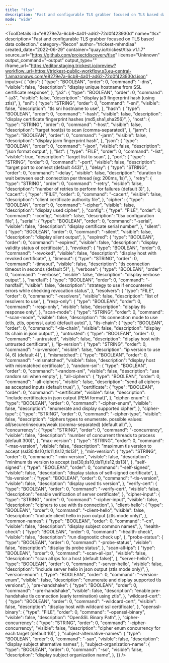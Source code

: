 ```yaml
---
title: "tlsx"
description: "Fast and configurable TLS grabber focused on TLS based data collection."
mode: "wide"
---
```



<ToolDetails
  id="e8279e7a-6cb8-4a01-ad62-72d0f423930d"
  name="tlsx"
  description="Fast and configurable TLS grabber focused on TLS based data collection."
  category="Recon"
  author="trickest-mhmdiaa"
  created_date="2022-06-29"
  container="quay.io/trickest/tlsx:v1.1.7"
  source_url="https://github.com/projectdiscovery/tlsx"
  license="Unknown"
  output_command="-output"
  output_type=""
  iframe_url="https://editor.staging.trickest.io/preview?workflow_url=https://trickest-public-workflow.s3.eu-central-1.amazonaws.com/e8279e7a-6cb8-4a01-ad62-72d0f423930d.json"
  inputs={ {
  "dns": {
    "type": "BOOLEAN",
    "order": 0,
    "command": "-dns",
    "visible": false,
    "description": "display unique hostname from SSL certificate response",
  },
  "ja3": {
    "type": "BOOLEAN",
    "order": 0,
    "command": "-ja3",
    "visible": false,
    "description": "display ja3 fingerprint hash (using ztls)",
  },
  "sni": {
    "type": "STRING",
    "order": 0,
    "command": "-sni",
    "visible": false,
    "description": "tls sni hostname to use",
  },
  "hash": {
    "type": "BOOLEAN",
    "order": 0,
    "command": "-hash",
    "visible": false,
    "description": "display certificate fingerprint hashes (md5,sha1,sha256)",
  },
  "host": {
    "type": "STRING",
    "order": 0,
    "command": "-host",
    "visible": false,
    "description": "target host(s) to scan (comma-separated)",
  },
  "jarm": {
    "type": "BOOLEAN",
    "order": 0,
    "command": "-jarm",
    "visible": false,
    "description": "display jarm fingerprint hash",
  },
  "json": {
    "type": "BOOLEAN",
    "order": 0,
    "command": "-json",
    "visible": false,
    "description": "json format output",
  },
  "list": {
    "type": "FILE",
    "order": 0,
    "command": "-list",
    "visible": true,
    "description": "target list to scan",
  },
  "port": {
    "type": "STRING",
    "order": 0,
    "command": "-port",
    "visible": false,
    "description": "target port to connect (default 443)",
  },
  "delay": {
    "type": "STRING",
    "order": 0,
    "command": "-delay",
    "visible": false,
    "description": "duration to wait between each connection per thread (eg: 200ms, 1s)",
  },
  "retry": {
    "type": "STRING",
    "order": 0,
    "command": "-retry",
    "visible": false,
    "description": "number of retries to perform for failures (default 3)",
  },
  "cacert": {
    "type": "FILE",
    "order": 0,
    "command": "-cacert",
    "visible": false,
    "description": "client certificate authority file",
  },
  "cipher": {
    "type": "BOOLEAN",
    "order": 0,
    "command": "-cipher",
    "visible": false,
    "description": "display used cipher",
  },
  "config": {
    "type": "FILE",
    "order": 0,
    "command": "-config",
    "visible": false,
    "description": "tlsx configuration file",
  },
  "serial": {
    "type": "BOOLEAN",
    "order": 0,
    "command": "-serial",
    "visible": false,
    "description": "display certificate serial number",
  },
  "silent": {
    "type": "BOOLEAN",
    "order": 0,
    "command": "-silent",
    "visible": false,
    "description": "display silent output",
  },
  "expired": {
    "type": "BOOLEAN",
    "order": 0,
    "command": "-expired",
    "visible": false,
    "description": "display validity status of certificate",
  },
  "revoked": {
    "type": "BOOLEAN",
    "order": 0,
    "command": "-revoked",
    "visible": false,
    "description": "display host with revoked certificate",
  },
  "timeout": {
    "type": "STRING",
    "order": 0,
    "command": "-timeout",
    "visible": false,
    "description": "tls connection timeout in seconds (default 5)",
  },
  "verbose": {
    "type": "BOOLEAN",
    "order": 0,
    "command": "-verbose",
    "visible": false,
    "description": "display verbose output",
  },
  "hardfail": {
    "type": "BOOLEAN",
    "order": 0,
    "command": "-hardfail",
    "visible": false,
    "description": "strategy to use if encountered errors while checking revocation status",
  },
  "resolvers": {
    "type": "FILE",
    "order": 0,
    "command": "-resolvers",
    "visible": false,
    "description": "list of resolvers to use",
  },
  "resp-only": {
    "type": "BOOLEAN",
    "order": 0,
    "command": "-resp-only",
    "visible": false,
    "description": "display tls response only",
  },
  "scan-mode": {
    "type": "STRING",
    "order": 0,
    "command": "-scan-mode",
    "visible": false,
    "description": "tls connection mode to use (ctls, ztls, openssl, auto) (default auto)",
  },
  "tls-chain": {
    "type": "BOOLEAN",
    "order": 0,
    "command": "-tls-chain",
    "visible": false,
    "description": "display tls chain in json output",
  },
  "untrusted": {
    "type": "BOOLEAN",
    "order": 0,
    "command": "-untrusted",
    "visible": false,
    "description": "display host with untrusted certificate",
  },
  "ip-version": {
    "type": "STRING",
    "order": 0,
    "command": "-ip-version",
    "visible": false,
    "description": "ip version to use (4, 6) (default 4)",
  },
  "mismatched": {
    "type": "BOOLEAN",
    "order": 0,
    "command": "-mismatched",
    "visible": false,
    "description": "display host with mismatched certificate",
  },
  "random-sni": {
    "type": "BOOLEAN",
    "order": 0,
    "command": "-random-sni",
    "visible": false,
    "description": "use random sni when empty",
  },
  "all-ciphers": {
    "type": "BOOLEAN",
    "order": 0,
    "command": "-all-ciphers",
    "visible": false,
    "description": "send all ciphers as accepted inputs (default true)",
  },
  "certificate": {
    "type": "BOOLEAN",
    "order": 0,
    "command": "-certificate",
    "visible": false,
    "description": "include certificates in json output (PEM format)",
  },
  "cipher-enum": {
    "type": "BOOLEAN",
    "order": 0,
    "command": "-cipher-enum",
    "visible": false,
    "description": "enumerate and display supported cipher",
  },
  "cipher-type": {
    "type": "STRING",
    "order": 0,
    "command": "-cipher-type",
    "visible": false,
    "description": "ciphers types to enumerate. possible values: all/secure/insecure/weak (comma-separated) (default all)",
  },
  "concurrency": {
    "type": "STRING",
    "order": 0,
    "command": "-concurrency",
    "visible": false,
    "description": "number of concurrent threads to process (default 300)",
  },
  "max-version": {
    "type": "STRING",
    "order": 0,
    "command": "-max-version",
    "visible": false,
    "description": "maximum tls version to accept (ssl30,tls10,tls11,tls12,tls13)",
  },
  "min-version": {
    "type": "STRING",
    "order": 0,
    "command": "-min-version",
    "visible": false,
    "description": "minimum tls version to accept (ssl30,tls10,tls11,tls12,tls13)",
  },
  "self-signed": {
    "type": "BOOLEAN",
    "order": 0,
    "command": "-self-signed",
    "visible": false,
    "description": "display status of self-signed certificate",
  },
  "tls-version": {
    "type": "BOOLEAN",
    "order": 0,
    "command": "-tls-version",
    "visible": false,
    "description": "display used tls version",
  },
  "verify-cert": {
    "type": "BOOLEAN",
    "order": 0,
    "command": "-verify-cert",
    "visible": false,
    "description": "enable verification of server certificate",
  },
  "cipher-input": {
    "type": "STRING",
    "order": 0,
    "command": "-cipher-input",
    "visible": false,
    "description": "ciphers to use with tls connection",
  },
  "client-hello": {
    "type": "BOOLEAN",
    "order": 0,
    "command": "-client-hello",
    "visible": false,
    "description": "include client hello in json output (ztls mode only)",
  },
  "common-names": {
    "type": "BOOLEAN",
    "order": 0,
    "command": "-cn",
    "visible": false,
    "description": "display subject common names",
  },
  "health-check": {
    "type": "BOOLEAN",
    "order": 0,
    "command": "-health-check",
    "visible": false,
    "description": "run diagnostic check up",
  },
  "probe-status": {
    "type": "BOOLEAN",
    "order": 0,
    "command": "-probe-status",
    "visible": false,
    "description": "display tls probe status",
  },
  "scan-all-ips": {
    "type": "BOOLEAN",
    "order": 0,
    "command": "-scan-all-ips",
    "visible": false,
    "description": "scan all ips for a host (default false)",
  },
  "server-hello": {
    "type": "BOOLEAN",
    "order": 0,
    "command": "-server-hello",
    "visible": false,
    "description": "include server hello in json output (ztls mode only)",
  },
  "version-enum": {
    "type": "BOOLEAN",
    "order": 0,
    "command": "-version-enum",
    "visible": false,
    "description": "enumerate and display supported tls versions",
  },
  "pre-handshake": {
    "type": "BOOLEAN",
    "order": 0,
    "command": "-pre-handshake",
    "visible": false,
    "description": "enable pre-handshake tls connection (early termination) using ztls",
  },
  "wildcard-cert": {
    "type": "BOOLEAN",
    "order": 0,
    "command": "-wildcard-cert",
    "visible": false,
    "description": "display host with wildcard ssl certificate",
  },
  "openssl-binary": {
    "type": "FILE",
    "order": 0,
    "command": "-openssl-binary",
    "visible": false,
    "description": "OpenSSL Binary Path",
  },
  "cipher-concurrency": {
    "type": "STRING",
    "order": 0,
    "command": "-cipher-concurrency",
    "visible": false,
    "description": "cipher enum concurrency for each target (default 10)",
  },
  "subject-alternative-names": {
    "type": "BOOLEAN",
    "order": 0,
    "command": "-san",
    "visible": false,
    "description": "display subject alternative names",
  },
  "subject-organization-name": {
    "type": "BOOLEAN",
    "order": 0,
    "command": "-so",
    "visible": false,
    "description": "display subject organization name",
  },
}}
/>